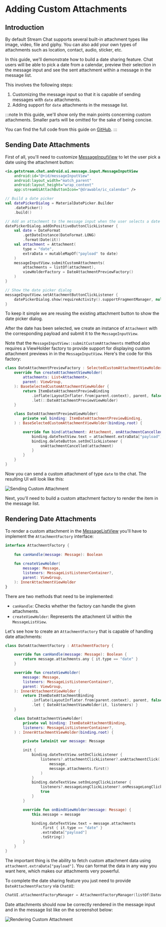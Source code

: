 # Adding Custom Attachments

## Introduction

By default Stream Chat supports several built-in attachment types like image, video, file and giphy. You can also add your own types of attachments such as location, contact, audio, sticker, etc.

In this guide, we'll demonstrate how to build a date sharing feature. Chat users will be able to pick a date from a calendar, preview their selection in the message input and see the sent attachment within a message in the message list.

This involves the following steps:
1. Customizing the message input so that it is capable of sending messages with `date` attachments.
2. Adding support for `date` attachments in the message list.

:::note
In this guide, we'll show only the main points concerning custom attachments. Smaller parts will be omitted for the sake of being concise.

You can find the full code from this guide on [GitHub](https://github.com/GetStream/Android-Samples/tree/main/custom-attachments).
:::

## Sending Date Attachments

First of all, you'll need to customize [MessageInputView](../04-message-components/04-message-input.mdx) to let the user pick a date using the attachment button:

```xml
<io.getstream.chat.android.ui.message.input.MessageInputView
    android:id="@+id/messageInputView"
    android:layout_width="match_parent"
    android:layout_height="wrap_content"
    app:streamUiAttachButtonIcon="@drawable/ic_calendar" />
```

```kotlin
// Build a date picker
val datePickerDialog = MaterialDatePicker.Builder
    .datePicker()
    .build()

// Add an attachment to the message input when the user selects a date
datePickerDialog.addOnPositiveButtonClickListener {
    val date = DateFormat
        .getDateInstance(DateFormat.LONG)
        .format(Date(it))
    val attachment = Attachment(
        type = "date",
        extraData = mutableMapOf("payload" to date)
    )
    messageInputView.submitCustomAttachments(
        attachments = listOf(attachment),
        viewHolderFactory = DateAttachmentPreviewFactory()
    )
}

// Show the date picker dialog
messageInputView.setAttachmentButtonClickListener {
    datePickerDialog.show(requireActivity().supportFragmentManager, null)
}
```

To keep it simple we are reusing the existing attachment button to show the date picker dialog.

After the date has been selected, we create an instance of `Attachment` with the corresponding payload and submit it to the `MessageInputView`.

Note that the `MessageInputView::submitCustomAttachments` method also requires a ViewHolder factory to provide support for displaying custom attachment previews in in the `MessageInputView`. Here's the code for this factory:

```kotlin
class DateAttachmentPreviewFactory : SelectedCustomAttachmentViewHolderFactory {
    override fun createAttachmentViewHolder(
        attachments: List<Attachment>,
        parent: ViewGroup,
    ): BaseSelectedCustomAttachmentViewHolder {
        return ItemDateAttachmentPreviewBinding
            .inflate(LayoutInflater.from(parent.context), parent, false)
            .let(::DateAttachmentPreviewViewHolder)
    }

    class DateAttachmentPreviewViewHolder(
        private val binding: ItemDateAttachmentPreviewBinding,
    ) : BaseSelectedCustomAttachmentViewHolder(binding.root) {

        override fun bind(attachment: Attachment, onAttachmentCancelled: (Attachment) -> Unit) {
            binding.dateTextView.text = attachment.extraData["payload"].toString()
            binding.deleteButton.setOnClickListener {
                onAttachmentCancelled(attachment)
            }
        }
    }
}
```

Now you can send a custom attachment of type `date` to the chat. The resulting UI will look like this:

![Sending Custom Attachment](../../assets/sending_custom_attachments.png)

Next, you'll need to build a custom attachment factory to render the item in the message list.

## Rendering Date Attachments

To render a custom attachment in the [MessageListView](../04-message-components/02-message-list.mdx) you'll have to implement the `AttachmentFactory` interface:

```kotlin
interface AttachmentFactory {
    
    fun canHandle(message: Message): Boolean
    
    fun createViewHolder(
        message: Message,
        listeners: MessageListListenerContainer?,
        parent: ViewGroup,
    ): InnerAttachmentViewHolder
}
```

There are two methods that need to be implemented:

* `canHandle`: Checks whether the factory can handle the given attachments.
* `createViewHolder`: Represents the attachment UI within the `MessageListView`.

Let's see how to create an `AttachmentFactory` that is capable of handling date attachments:

```kotlin
class DateAttachmentFactory : AttachmentFactory {

    override fun canHandle(message: Message): Boolean {
        return message.attachments.any { it.type == "date" }
    }

    override fun createViewHolder(
        message: Message,
        listeners: MessageListListenerContainer?,
        parent: ViewGroup,
    ): InnerAttachmentViewHolder {
        return ItemDateAttachmentBinding
            .inflate(LayoutInflater.from(parent.context), parent, false)
            .let { DateAttachmentViewHolder(it, listeners) }
    }

    class DateAttachmentViewHolder(
        private val binding: ItemDateAttachmentBinding,
        listeners: MessageListListenerContainer?,
    ) : InnerAttachmentViewHolder(binding.root) {

        private lateinit var message: Message

        init {
            binding.dateTextView.setOnClickListener {
                listeners?.attachmentClickListener?.onAttachmentClick(
                    message,
                    message.attachments.first()
                )
            }
            binding.dateTextView.setOnLongClickListener {
                listeners?.messageLongClickListener?.onMessageLongClick(message)
                true
            }
        }

        override fun onBindViewHolder(message: Message) {
            this.message = message

            binding.dateTextView.text = message.attachments
                .first { it.type == "date" }
                .extraData["payload"]
                .toString()
        }
    }
}
```

The important thing is the ability to fetch custom attachment data using `attachment.extraData["payload"]`. You can format the data in any way you want here, which makes our attachments very powerful.

To complete the date sharing feature you just need to provide `DateAttachmentFactory` via `ChatUI`:

```kotlin
ChatUI.attachmentFactoryManager = AttachmentFactoryManager(listOf(DateAttachmentFactory()))
```

Date attachments should now be correctly rendered in the message input and in the message list like on the screenshot below:

![Rendering Custom Attachment](../../assets/rendering_custom_attachments.png)
